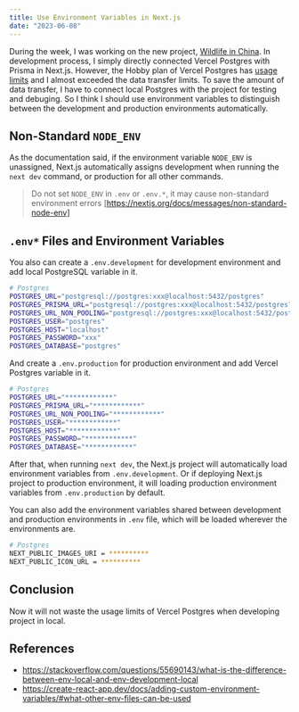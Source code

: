 ```yaml
---
title: Use Environment Variables in Next.js
date: "2023-06-08"
---
```


During the week, I was working on the new project, [Wildlife in China](https://wildlifeinchina.org).
In development process, I simply directly connected Vercel Postgres with Prisma in Next.js.
However, the Hobby plan of Vercel Postgres has [usage limits](https://vercel.com/docs/storage/vercel-postgres/usage-and-pricing#pricing) and I almost exceeded the data transfer limits.
To save the amount of data transfer, I have to connect local Postgres with the project for testing and debuging.
So I think I should use environment variables to distinguish between the development and production environments automatically.

## Non-Standard `NODE_ENV`

As the documentation said, if the environment variable `NODE_ENV` is unassigned, Next.js automatically assigns development when running the `next dev` command, or production for all other commands.

> Do not set `NODE_ENV` in `.env` or `.env.*`, it may cause non-standard environment errors
> [https://nextjs.org/docs/messages/non-standard-node-env]

## `.env*` Files and Environment Variables

You also can create a `.env.development` for development environment and add local PostgreSQL variable in it.

```sh
# Postgres
POSTGRES_URL="postgresql://postgres:xxx@localhost:5432/postgres"
POSTGRES_PRISMA_URL="postgresql://postgres:xxx@localhost:5432/postgres?pgbouncer=true&connect_timeout=15"
POSTGRES_URL_NON_POOLING="postgresql://postgres:xxx@localhost:5432/postgres"
POSTGRES_USER="postgres"
POSTGRES_HOST="localhost"
POSTGRES_PASSWORD="xxx"
POSTGRES_DATABASE="postgres"
```

And create a `.env.production` for production environment and add Vercel Postgres variable in it.

```sh
# Postgres
POSTGRES_URL="************"
POSTGRES_PRISMA_URL="************"
POSTGRES_URL_NON_POOLING="************"
POSTGRES_USER="************"
POSTGRES_HOST="************"
POSTGRES_PASSWORD="************"
POSTGRES_DATABASE="************"
```

After that, when running `next dev`, the Next.js project will automatically load environment variables from `.env.development`.
Or if deploying Next.js project to production environment, it will loading production environment variables from `.env.production` by default.

You can also add the environment variables shared between development and production environments in `.env` file, which will be loaded wherever the environments are.

```sh
# Postgres
NEXT_PUBLIC_IMAGES_URI = **********
NEXT_PUBLIC_ICON_URL = **********
```

## Conclusion

Now it will not waste the usage limits of Vercel Postgres when developing project in local.

## References

- https://stackoverflow.com/questions/55690143/what-is-the-difference-between-env-local-and-env-development-local
- https://create-react-app.dev/docs/adding-custom-environment-variables/#what-other-env-files-can-be-used
